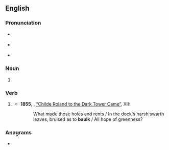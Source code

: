 ==English==

===Pronunciation===
* {{a|UK}} {{IPA|[bɔːɫk]|lang=en}}
* {{a|US}} {{IPA|/bɔk/|[bɔɫk]|lang=en}}
* {{audio|En-us-baulk.ogg|Audio (US)|lang=en}}
{{rfap|variety=UK|lang=en|UK}}

===Noun===
{{en-noun}}

# {{lb|en|British}} {{alternative spelling of|balk|lang=en}}

===Verb===
{{en-verb}}

# {{lb|en|British}} {{alternative spelling of|balk|lang=en}}
#* '''1855''', {{w|Robert Browning}}, [[s:Childe Roland to the Dark Tower Came|“Childe Roland to the Dark Tower Came”]], XII:
#*: What made those holes and rents / In the dock's harsh swarth leaves, bruised as to '''baulk''' / All hope of greenness?

===Anagrams===
* {{anagrams|en|a=abklu|Kabul}}